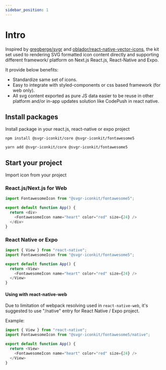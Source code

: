 ```yaml
---
sidebar_position: 1
---
```



# Intro



Inspired by [gregberge/svgr](https://github.com/gregberge/svgr) and [oblador/react-native-vector-icons](https://github.com/oblador/react-native-vector-icons), the kit set used to rendering SVG formatted icon content directly and supporting different framework/ platform on Next.js React.js, React-Native and Expo.

It provide below benefits:
- Standardize same set of icons.
- Easy to integrate with styled-components or css based framework (for web only).
- All svg content exported as pure JS data easier to be reuse in other platform and/or in-app updates solution like CodePush in react native.



## Install packages

Install package in your react.js, react-native or expo project


<Tabs>
  <TabItem value="npm" label="npm" default>

```shell
npm install @svgr-iconkit/core @svgr-iconkit/fontawesome5
```

  </TabItem>
  
  <TabItem value="yarn" label="Yarn">

```shell
yarn add @svgr-iconkit/core @svgr-iconkit/fontawesome5
```
  </TabItem>
</Tabs>


## Start your project

Import icon from your project 

### React.js/Next.js for Web

```javascript
import FontawesomeIcon from "@svgr-iconkit/fontawesome5";

export default function App() {
  return <div>
    <FontawesomeIcon name="heart" color="red" size={24} />
  </div>
}
```

### React Native or Expo


```javascript
import { View } from "react-native";
import FontawesomeIcon from "@svgr-iconkit/fontawesome5";

export default function App() {
  return <View>
    <FontawesomeIcon name="heart" color="red" size={24} />
  </View>
}
```

#### Using with react-native-web

Due to limitation of webpack resolving used in ```react-native-web```, it's suggested to use "/native" entry for React Native / Expo project. 

Example:

```javascript
import { View } from "react-native";
import FontawesomeIcon from "@svgr-iconkit/fontawesome5/native";

export default function App() {
  return <View>
    <FontawesomeIcon name="heart" color="red" size={24} />
  </View>
}
```
